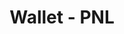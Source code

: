 ---
title: 'Wallet - PNL'
openapi: '/en/api-reference/openapi-en.json GET /v1/wallet/{chain}/{walletAddress}'
---